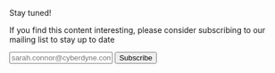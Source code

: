 
<div class="hero shadow--tl">
  <div class="container">
    <p class="hero__subtitle">Stay tuned!</p>
    <p>
      If you find this content interesting, please consider subscribing to our mailing list to stay up to date 
    </p>
    <form method="POST" action="https://dev.us21.list-manage.com/subscribe/post?u=801f42b3abafc40b1a17c5f25&amp;id=dee0113f8e&amp;f_id=00ffc6e1f0" validate>
        <input className="padding-vert--sm col col--4" type="email" name="EMAIL" placeholder="sarah.connor@cyberdyne.com" aria-label="Email Address" required/>
        <button type="submit" className="button button--primary margin-left--sm">Subscribe</button>
    </form>
  </div>
</div>